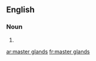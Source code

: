 ==English==

===Noun===
{{head|en|plural|head=[[master]] [[glands]]}}

# {{plural of|master gland|lang=en}}

[[ar:master glands]]
[[fr:master glands]]